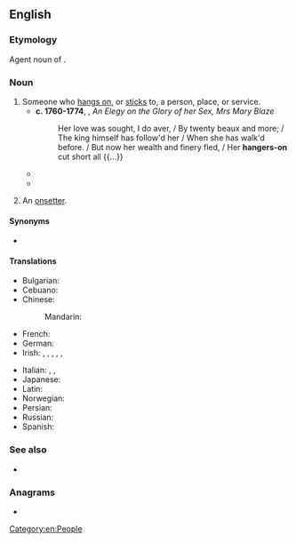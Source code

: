 ==English==

===Etymology===
Agent noun of {{m|en|hang on}}.

===Noun===
{{en-noun|hangers-on}}

# Someone who [[hang on|hangs on]], or [[stick]]s to, a person, place, or service.
#* '''c. 1760-1774''', {{w|Oliver Goldsmith}}, ''An Elegy on the Glory of her Sex, Mrs Mary Blaze''
#*: Her love was sought, I do aver, / By twenty beaux and more; / The king himself has follow'd her / When she has walk'd before. / But now her wealth and finery fled, / Her '''hangers-on''' cut short all {{...}}
#* {{quote-book|en|year=1895| title=Sybil: Or; The Two Nations |author=Benjamin Disraeli | page=161| passage=Not that he was what is commonly called a Screw; that is to say he was not a mere screw; but he was acute and malicious; saw everybody's worth and position at a glance; could not bear to expend his choice wines and costly viands on '''hangers-on''' and toadeaters, though at the same time no man encouraged and required '''hangers-on''' and toadeaters more.}}
#* {{quote-journal|en|year=1939|month=September|author=D. S. Barrie|title=The Railways of South Wales|journal=Railway Magazine|page=158|text=The Rhymney (51 route miles), once an impecunious '''hanger-on''' of the Taff Vale, had enjoyed its own route through Caerphilly into Cardiff since 1871, [...].}}
# {{lb|en|mining|historical}} An [[onsetter]].

====Synonyms====
* {{l|en|onhanger}}

====Translations====
{{trans-top|Someone who hangs on, or sticks}}
* Bulgarian: {{t+|bg|натрапник|m}}
* Cebuano: {{t|ceb|kuyog baboy}}
* Chinese:
*: Mandarin: {{t+|cmn|客|tr=kè}}
* French: {{t+|fr|crampon|m}}
* German: {{t+|de|Trabant|m}}
* Irish: {{t|ga|angarúinneach|m}}, {{t|ga|baoiteálaí|m}}, {{t|ga|gabhgaire|m}}, {{t|ga|líodrálaí|m}}, {{t|ga|sáilghiolla|m}}, {{t|ga|táthaire|m}}
{{trans-mid}}
* Italian: {{t+|it|tirapiedi|m|f}}, {{t+|it|ruffiano|m}}, {{t+|it|scagnozzo|m}}
* Japanese: {{t|ja|取り巻き|tr=とりまき, torimaki}}
* Latin: {{t|la|assecula|m}}
* Norwegian: {{t|no|påheng}}
* Persian: {{t+|fa|سوری|tr=sûrî}}
* Russian: {{t+|ru|нахле́бник|m}}
* Spanish: {{t+|es|acoplado|m}}
{{trans-bottom}}

===See also===
* {{l|en|flunky}}

===Anagrams===
* {{anagrams|en|a=aeghnnor|on-hanger|onhanger}}

[[Category:en:People]]